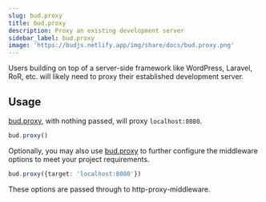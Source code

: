 ```yaml
---
slug: bud.proxy
title: bud.proxy
description: Proxy an existing development server
sidebar_label: bud.proxy
image: 'https://budjs.netlify.app/img/share/docs/bud.proxy.png'
---
```


Users building on top of a server-side framework like WordPress, Laravel, RoR, etc. will likely need to proxy their established development server.

## Usage

[bud.proxy](/docs/bud.proxy), with nothing passed, will proxy `localhost:8080`.

```ts title='bud.config.ts'
bud.proxy()
```

Optionally, you may also use [bud.proxy](/docs/bud.proxy) to further configure the middleware options to meet your project requirements.

```ts title='bud.config.ts'
bud.proxy({target: 'localhost:8080'})
```

These options are passed through to http-proxy-middleware.
